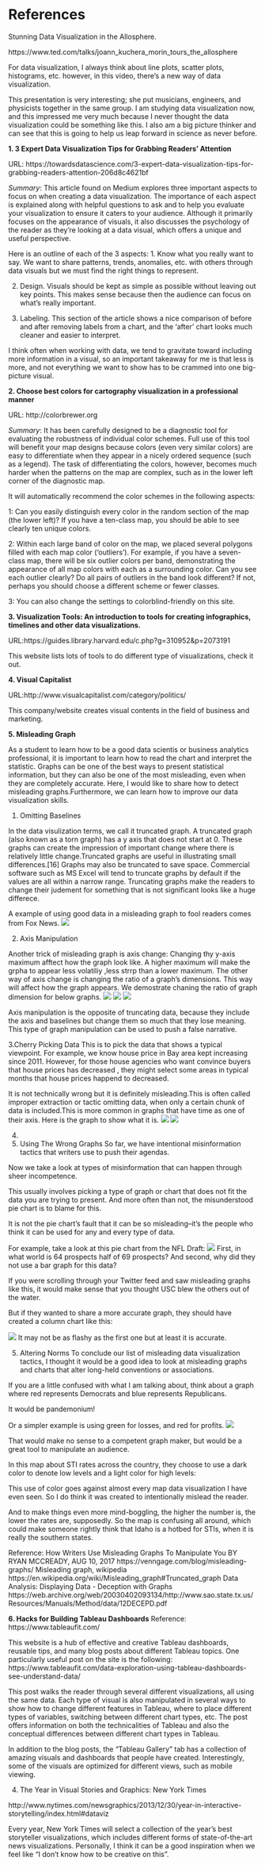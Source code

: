 # References {-}
Stunning Data Visualization in the Allosphere.

https://www.ted.com/talks/joann_kuchera_morin_tours_the_allosphere



For data visualization, I always think about line plots, scatter plots, histograms, etc. however, in this video, there’s a new way of data visualization.


This presentation is very interesting; she put musicians, engineers, and physicists together in the same group. I am studying data visualization now, and this impressed me very much because I never thought the data visualization could be something like this. I also am a big picture thinker and can see that this is going to help us leap forward in science as never before. 

**1. 3 Expert Data Visualization Tips for Grabbing Readers' Attention** 

URL: https://towardsdatascience.com/3-expert-data-visualization-tips-for-grabbing-readers-attention-206d8c4621bf

*Summary*: This article found on Medium explores three important aspects to focus on when creating a data visualization.  The importance of each aspect is explained along with helpful questions to ask and to help you evaluate your visualization to ensure it caters to your audience.  Although it primarily focuses on the appearance of visuals, it also discusses the psychology of the reader as they're looking at a data visual, which offers a unique and useful perspective.

Here is an outline of each of the 3 aspects:
1. Know what you really want to say.  We want to share patterns, trends, anomalies, etc. with others through data visuals but we must find the right things to represent.

2. Design.  Visuals should be kept as simple as possible without leaving out key points.  This makes sense because then the audience can focus on what's really important.

3. Labeling.  This section of the article shows a nice comparison of before and after removing labels from a chart, and the 'after' chart looks much cleaner and easier to interpret.

I think often when working with data, we tend to gravitate toward including more information in a visual, so an important takeaway for me is that less is more, and not everything we want to show has to be crammed into one big-picture visual.

**2. Choose best colors for cartography visualization in a professional manner**

URL: http://colorbrewer.org

*Summary*: It has been carefully designed to be a diagnostic tool for evaluating the robustness of individual color schemes. Full use of this tool will benefit your map designs because colors (even very similar colors) are easy to differentiate when they appear in a nicely ordered sequence (such as a legend). The task of differentiating the colors, however, becomes much harder when the patterns on the map are complex, such as in the lower left corner of the diagnostic map.

It will automatically recommend the color schemes in the following aspects:

1: Can you easily distinguish every color in the random section of the map (the lower left)? If you have a ten-class map, you should be able to see clearly ten unique colors.

2: Within each large band of color on the map, we placed several polygons filled with each map color (‘outliers’). For example, if you have a seven-class map, there will be six outlier colors per band, demonstrating the appearance of all map colors with each as a surrounding color. Can you see each outlier clearly? Do all pairs of outliers in the band look different? If not, perhaps you should choose a different scheme or fewer classes.

3: You can also change the settings to colorblind-friendly on this site.

**3. Visualization Tools: An introduction to tools for creating infographics, timelines and other data visualizations.**

URL:https://guides.library.harvard.edu/c.php?g=310952&p=2073191

This website lists lots of tools to do different type of visualizations, check it out.


**4. Visual Capitalist**

URL:http://www.visualcapitalist.com/category/politics/

This company/website creates visual contents in the field of business and marketing.

**5. Misleading Graph**

As a student to learn how to be a good data scientis or business analytics professional, it is important to learn how to read the chart and interpret the statistic. Graphs can be one of the best ways to present statistical information, but they can also be one of the most misleading, even when they are completely accurate. Here, I would like to share how to detect misleading graphs.Furthermore, we can learn how to improve our data visualization skills.

1. Omitting Baselines

In the data visulization terms, we call it truncated graph. A truncated graph (also known as a torn graph) has a y axis that does not start at 0. These graphs can create the impression of important change where there is relatively little change.Truncated graphs are useful in illustrating small differences.[16] Graphs may also be truncated to save space. Commercial software such as MS Excel will tend to truncate graphs by default if the values are all within a narrow range. Truncating graphs make the readers to change their judement for something that is not significant looks like a huge differece. 

 A example of using good data in a misleading graph to fool readers comes from Fox News.
![](images/1.png)

2. Axis Manipulation

Another trick of misleading graph is axis change: Changing thy y-axis maximum afftect how the graph look like. A higher maximum will make the grpha to appear less volatiliy ,less strrp than a lower maximum. The other way of axis change is changing the ratio of a graph's dimensions. This way will affect how the graph appears. We demostrate chaning the ratio of graph dimension for below graphs.
![](images/Line_graph1.svg.png)
![](images/175px-Line_graph1-3.svg.png)
![](images/200px-Line_graph1-4.svg.png)

Axis manipulation is the opposite of truncating data, because they include the axis and baselines but change them so much that they lose meaning. This type of graph manipulation can be used to push a false narrative.

3.Cherry Picking Data
This is to pick the data that shows a typical viewpoint. For example, we know house price in Bay area kept increasing since 2011. However, for those house agencies who want convince buyers that house prices has decreased , they might select some areas in typical months that house prices happend to decreased.  

It is not technically wrong but it is definitely misleading.This is often called improper extraction or tactic omitting data, when only a certain chunk of data is included.This is more common in graphs that have time as one of their axis. Here is the graph to show what it is.
![](images/Bad_graph_extraction.png)
![](images/Good_graph_extraction.png)

4.
4. Using The Wrong Graphs
So far, we have intentional misinformation tactics that writers use to push their agendas.

Now we take a look at types of misinformation that can happen through sheer incompetence.

This usually involves picking a type of graph or chart that does not fit the data you are trying to present. And more often than not, the misunderstood pie chart is to blame for this.

It is not the pie chart’s fault that it can be so misleading–it’s the people who think it can be used for any and every type of data.

For example, take a look at this pie chart from the NFL Draft:
![](images/4.misleading-graphs-17.png)
First, in what world is 64 prospects half of 69 prospects? And second, why did they not use a bar graph for this data?

If you were scrolling through your Twitter feed and saw misleading graphs like this, it would make sense that you thought USC blew the others out of the water.

But if they wanted to share a more accurate graph, they should have created a column chart like this:

![](images/4.misleading-graphs-18.png)
It may not be as flashy as the first one but at least it is accurate.

5. Altering Norms
To conclude our list of misleading data visualization tactics, I thought it would be a good idea to look at misleading graphs and charts that alter long-held conventions or associations.  

If you are a little confused with what I am talking about, think about a graph where red represents Democrats and blue represents Republicans.

It would be pandemonium!

Or a simpler example is using green for losses, and red for profits.
![](images/5.misleading-graphs-24.png)


That would make no sense to a competent graph maker, but would be a great tool to manipulate an audience.

In this map about STI rates across the country, they choose to use a dark color to denote low levels and a light color for high levels:

This use of color goes against almost every map data visualization I have even seen. So I do think it was created to intentionally mislead the reader.

And to make things even more mind-boggling, the higher the number is, the lower the rates are, supposedly. So the map is confusing all around, which could make someone rightly think that Idaho is a hotbed for STIs, when it is really the southern states.

Reference:
How Writers Use Misleading Graphs To Manipulate You BY RYAN MCCREADY, AUG 10, 2017
https://venngage.com/blog/misleading-graphs/
Misleading graph, wikipedia
https://en.wikipedia.org/wiki/Misleading_graph#Truncated_graph
Data Analysis: Displaying Data - Deception with Graphs
https://web.archive.org/web/20030402093134/http://www.sao.state.tx.us/Resources/Manuals/Method/data/12DECEPD.pdf


**6. Hacks for Building Tableau Dashboards**
Reference:
https://www.tableaufit.com/

This website is a hub of effective and creative Tableau dashboards, reusable tips, and many blog posts about different Tableau topics.  One particularly useful post on the site is the following:
https://www.tableaufit.com/data-exploration-using-tableau-dashboards-see-understand-data/

This post walks the reader through several different visualizations, all using the same data.  Each type of visual is also manipulated in several ways to show how to change different features in Tableau, where to place different types of variables, switching between different chart types, etc.  The post offers information on both the technicalities of Tableau and also the conceptual differences between different chart types in Tableau.

In addition to the blog posts, the "Tableau Gallery" tab has a collection of amazing visuals and dashboards that people have created.  Interestingly, some of the visuals are optimized for different views, such as mobile viewing.

4. The Year in Visual Stories and Graphics: New York Times

http://www.nytimes.com/newsgraphics/2013/12/30/year-in-interactive-storytelling/index.html#dataviz

Every year, New York Times will select a collection of the year’s best storyteller visualizations, which includes different forms of state-of-the-art news visualizations. 
Personally, I think it can be a good inspiration when we feel like “I don’t know how to be creative on this”.

